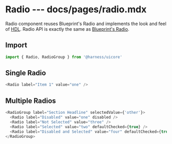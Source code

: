 # Radio --- docs/pages/radio.mdx

Radio component reuses Blueprint's Radio and implements the look and feel of [HDL](https://projects.invisionapp.com/d/?origin=v7#/projects/prototypes/17628604).
Radio API is exactly the same as [Blueprint's Radio](https://blueprintjs.com/docs/#core/components/radio).

## Import

```js
import { Radio, RadioGroup } from '@harness/uicore'
```

## Single Radio

```js live=true
<Radio label="Item 1" value="one" />
```

## Multiple Radios

```js live=true
<RadioGroup label="Section Headline" selectedValue={'other'}>
  <Radio label="Disabled" value="one" disabled />
  <Radio label="Not Selected" value="three" />
  <Radio label="Selected" value="two" defaultChecked={true} />
  <Radio label="Disabled and Selected" value="four" defaultChecked={true} disabled />
</RadioGroup>
```
